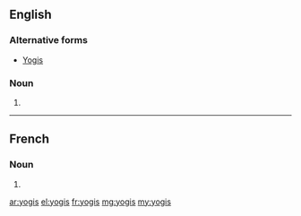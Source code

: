 ==English==

===Alternative forms===
* [[Yogis]]

===Noun===
{{head|en|noun plural form}}

# {{plural of|yogi|lang=en}}

----

==French==

===Noun===
{{head|fr|noun plural form|g=?}}

# {{plural of|yogi|lang=fr}}

[[ar:yogis]]
[[el:yogis]]
[[fr:yogis]]
[[mg:yogis]]
[[my:yogis]]